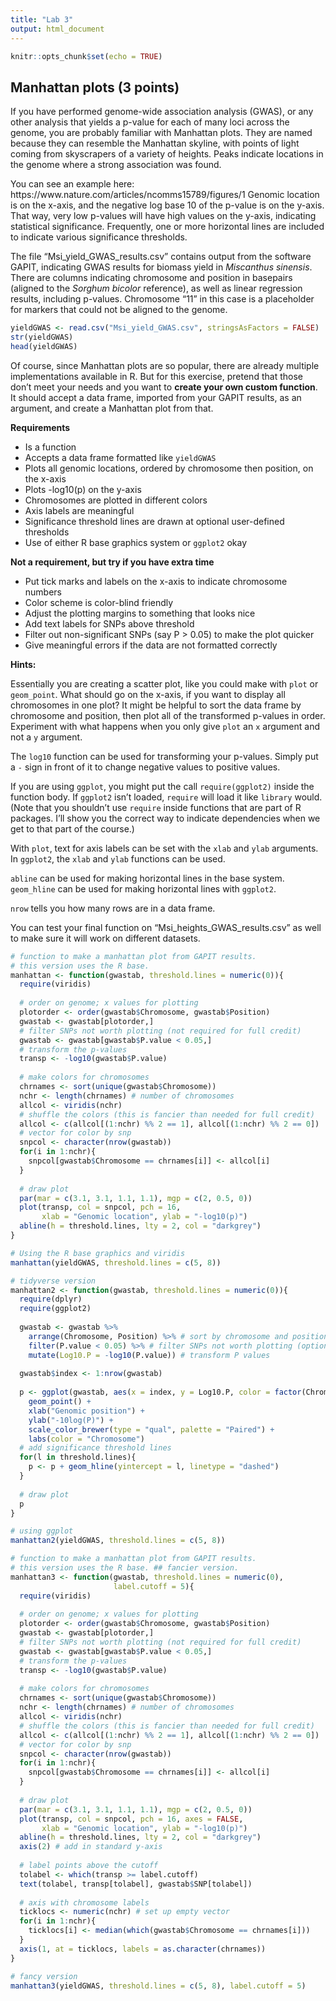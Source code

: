 ```yaml
---
title: "Lab 3"
output: html_document
---
```


```r
knitr::opts_chunk$set(echo = TRUE)
```

## Manhattan plots (3 points)

If you have performed genome-wide association analysis (GWAS), or any other analysis
that yields a p-value for each of many loci across the genome, you are probably
familiar with Manhattan plots.  They are named because they can resemble the
Manhattan skyline, with points of light coming from skyscrapers of a variety of
heights.  Peaks indicate locations in the genome where a strong association was
found.

You can see an example here: https://www.nature.com/articles/ncomms15789/figures/1
Genomic location is on the x-axis, and the negative log base 10 of the p-value is
on the y-axis.  That way, very low p-values will have high values on the y-axis,
indicating statistical significance.  Frequently, one or more horizontal lines are
included to indicate various significance thresholds.

The file "Msi_yield_GWAS_results.csv" contains output from the software GAPIT,
indicating GWAS results
for biomass yield in *Miscanthus sinensis*.  There are columns indicating 
chromosome and position in basepairs (aligned to the *Sorghum bicolor* 
reference), as well as linear regression results, including p-values.
Chromosome "11" in this case is a placeholder for markers that could not be
aligned to the genome.

```r
yieldGWAS <- read.csv("Msi_yield_GWAS.csv", stringsAsFactors = FALSE)
str(yieldGWAS)
head(yieldGWAS)
```

Of course, since Manhattan plots are so popular, there are already multiple
implementations available in R.  But for this exercise, pretend that those
don't meet your needs and you want to **create your own custom function**.  It
should accept a data frame, imported from your GAPIT results, as an argument,
and create a Manhattan plot from that.

**Requirements**

* Is a function
* Accepts a data frame formatted like `yieldGWAS`
* Plots all genomic locations, ordered by chromosome then position, on the x-axis
* Plots -log10(p) on the y-axis
* Chromosomes are plotted in different colors
* Axis labels are meaningful
* Significance threshold lines are drawn at optional user-defined thresholds
* Use of either R base graphics system or `ggplot2` okay

**Not a requirement, but try if you have extra time**

* Put tick marks and labels on the x-axis to indicate chromosome numbers
* Color scheme is color-blind friendly
* Adjust the plotting margins to something that looks nice
* Add text labels for SNPs above threshold
* Filter out non-significant SNPs (say P > 0.05) to make the plot quicker
* Give meaningful errors if the data are not formatted correctly

**Hints:**

Essentially you are creating a scatter plot, like you could make with `plot` or
`geom_point`.  What should go on the x-axis, if you want to display all 
chromosomes in one plot?  It might be helpful to sort the data frame by
chromosome and position, then plot all of the transformed p-values in order.
Experiment with what happens when you only give `plot` an `x` argument and not
a `y` argument.

The `log10` function can be used for transforming your p-values.  Simply put a 
`-` sign in front of it to change negative values to positive values.

If you are using `ggplot`, you might put the call `require(ggplot2)` inside the
function body.  If `ggplot2` isn't loaded, `require` will load it like `library`
would.  (Note that you shouldn't use `require` inside functions that are part of
R packages.  I'll show you the correct way to indicate dependencies when we get
to that part of the course.)

With `plot`, text for axis labels can be set with the `xlab` and `ylab` arguments.
In `ggplot2`, the `xlab` and `ylab` functions can be used.

`abline` can be used for making horizontal lines in the base system. `geom_hline`
can be used for making horizontal lines with `ggplot2`.

`nrow` tells you how many rows are in a data frame.

You can test your final function on "Msi_heights_GWAS_results.csv" as well to make
sure it will work on different datasets.

```r
# function to make a manhattan plot from GAPIT results.
# this version uses the R base.
manhattan <- function(gwastab, threshold.lines = numeric(0)){
  require(viridis)
  
  # order on genome; x values for plotting
  plotorder <- order(gwastab$Chromosome, gwastab$Position)
  gwastab <- gwastab[plotorder,]
  # filter SNPs not worth plotting (not required for full credit)
  gwastab <- gwastab[gwastab$P.value < 0.05,]
  # transform the p-values
  transp <- -log10(gwastab$P.value)
  
  # make colors for chromosomes
  chrnames <- sort(unique(gwastab$Chromosome))
  nchr <- length(chrnames) # number of chromosomes
  allcol <- viridis(nchr)
  # shuffle the colors (this is fancier than needed for full credit)
  allcol <- c(allcol[(1:nchr) %% 2 == 1], allcol[(1:nchr) %% 2 == 0])
  # vector for color by snp
  snpcol <- character(nrow(gwastab))
  for(i in 1:nchr){
    snpcol[gwastab$Chromosome == chrnames[i]] <- allcol[i]
  }
  
  # draw plot
  par(mar = c(3.1, 3.1, 1.1, 1.1), mgp = c(2, 0.5, 0))
  plot(transp, col = snpcol, pch = 16, 
       xlab = "Genomic location", ylab = "-log10(p)")
  abline(h = threshold.lines, lty = 2, col = "darkgrey")
}
```

```r
# Using the R base graphics and viridis
manhattan(yieldGWAS, threshold.lines = c(5, 8))
```

```r
# tidyverse version
manhattan2 <- function(gwastab, threshold.lines = numeric(0)){
  require(dplyr)
  require(ggplot2)
  
  gwastab <- gwastab %>%
    arrange(Chromosome, Position) %>% # sort by chromosome and position
    filter(P.value < 0.05) %>% # filter SNPs not worth plotting (optional)
    mutate(Log10.P = -log10(P.value)) # transform P values
  
  gwastab$index <- 1:nrow(gwastab)
  
  p <- ggplot(gwastab, aes(x = index, y = Log10.P, color = factor(Chromosome))) +
    geom_point() +
    xlab("Genomic position") +
    ylab("-10log(P)") + 
    scale_color_brewer(type = "qual", palette = "Paired") +
    labs(color = "Chromosome")
  # add significance threshold lines
  for(l in threshold.lines){
    p <- p + geom_hline(yintercept = l, linetype = "dashed")
  }
  
  # draw plot
  p
}
```

```r
# using ggplot
manhattan2(yieldGWAS, threshold.lines = c(5, 8))
```

```r
# function to make a manhattan plot from GAPIT results.
# this version uses the R base. ## fancier version.
manhattan3 <- function(gwastab, threshold.lines = numeric(0), 
                       label.cutoff = 5){
  require(viridis)
  
  # order on genome; x values for plotting
  plotorder <- order(gwastab$Chromosome, gwastab$Position)
  gwastab <- gwastab[plotorder,]
  # filter SNPs not worth plotting (not required for full credit)
  gwastab <- gwastab[gwastab$P.value < 0.05,]
  # transform the p-values
  transp <- -log10(gwastab$P.value)
  
  # make colors for chromosomes
  chrnames <- sort(unique(gwastab$Chromosome))
  nchr <- length(chrnames) # number of chromosomes
  allcol <- viridis(nchr)
  # shuffle the colors (this is fancier than needed for full credit)
  allcol <- c(allcol[(1:nchr) %% 2 == 1], allcol[(1:nchr) %% 2 == 0])
  # vector for color by snp
  snpcol <- character(nrow(gwastab))
  for(i in 1:nchr){
    snpcol[gwastab$Chromosome == chrnames[i]] <- allcol[i]
  }
  
  # draw plot
  par(mar = c(3.1, 3.1, 1.1, 1.1), mgp = c(2, 0.5, 0))
  plot(transp, col = snpcol, pch = 16, axes = FALSE,
       xlab = "Genomic location", ylab = "-log10(p)")
  abline(h = threshold.lines, lty = 2, col = "darkgrey")
  axis(2) # add in standard y-axis
  
  # label points above the cutoff
  tolabel <- which(transp >= label.cutoff)
  text(tolabel, transp[tolabel], gwastab$SNP[tolabel])
  
  # axis with chromosome labels
  ticklocs <- numeric(nchr) # set up empty vector
  for(i in 1:nchr){
    ticklocs[i] <- median(which(gwastab$Chromosome == chrnames[i]))
  }
  axis(1, at = ticklocs, labels = as.character(chrnames))
}
```

```r
# fancy version
manhattan3(yieldGWAS, threshold.lines = c(5, 8), label.cutoff = 5)
```

